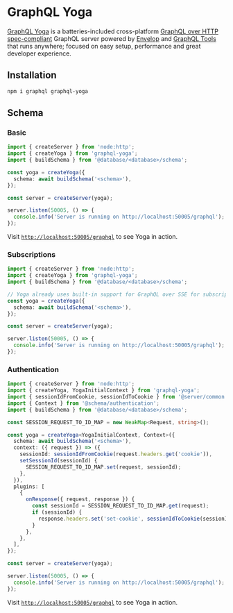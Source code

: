 # GraphQL Yoga

[GraphQL Yoga](https://the-guild.dev/graphql/yoga-server) is a batteries-included cross-platform [GraphQL over HTTP spec-compliant](https://github.com/enisdenjo/graphql-http/tree/master/implementations/graphql-yoga) GraphQL server powered by [Envelop](https://envelop.dev) and [GraphQL Tools](https://graphql-tools.com) that runs anywhere; focused on easy setup, performance and great developer experience.

## Installation

```sh npm2yarn
npm i graphql graphql-yoga
```

## Schema

### Basic

```ts filename="examples/server/graphql-yoga/basic.ts"
import { createServer } from 'node:http';
import { createYoga } from 'graphql-yoga';
import { buildSchema } from '@database/<database>/schema';

const yoga = createYoga({
  schema: await buildSchema('<schema>'),
});

const server = createServer(yoga);

server.listen(50005, () => {
  console.info('Server is running on http://localhost:50005/graphql');
});
```

Visit [`http://localhost:50005/graphql`](http://localhost:50005/graphql) to see Yoga in action.

### Subscriptions

```ts filename="examples/server/graphql-yoga/subscriptions.ts"
import { createServer } from 'node:http';
import { createYoga } from 'graphql-yoga';
import { buildSchema } from '@database/<database>/schema';

// Yoga already uses built-in support for GraphQL over SSE for subscriptions.
const yoga = createYoga({
  schema: await buildSchema('<schema>'),
});

const server = createServer(yoga);

server.listen(50005, () => {
  console.info('Server is running on http://localhost:50005/graphql');
});
```

### Authentication

```ts filename="examples/server/graphql-yoga/authentication.ts"
import { createServer } from 'node:http';
import { createYoga, YogaInitialContext } from 'graphql-yoga';
import { sessionIdFromCookie, sessionIdToCookie } from '@server/common';
import { Context } from '@schema/authentication';
import { buildSchema } from '@database/<database>/schema';

const SESSION_REQUEST_TO_ID_MAP = new WeakMap<Request, string>();

const yoga = createYoga<YogaInitialContext, Context>({
  schema: await buildSchema('<schema>'),
  context: ({ request }) => ({
    sessionId: sessionIdFromCookie(request.headers.get('cookie')),
    setSessionId(sessionId) {
      SESSION_REQUEST_TO_ID_MAP.set(request, sessionId);
    },
  }),
  plugins: [
    {
      onResponse({ request, response }) {
        const sessionId = SESSION_REQUEST_TO_ID_MAP.get(request);
        if (sessionId) {
          response.headers.set('set-cookie', sessionIdToCookie(sessionId));
        }
      },
    },
  ],
});

const server = createServer(yoga);

server.listen(50005, () => {
  console.info('Server is running on http://localhost:50005/graphql');
});
```

Visit [`http://localhost:50005/graphql`](http://localhost:50005/graphql) to see Yoga in action.
